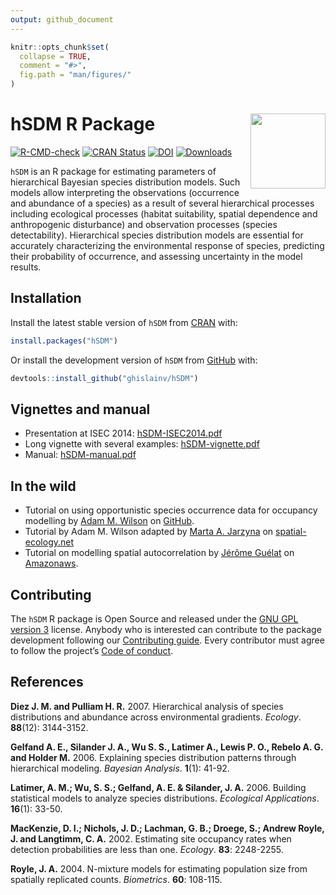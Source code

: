 ```yaml
---
output: github_document
---
```


<!-- README.md is generated from README.Rmd. Please edit that file -->

```r
knitr::opts_chunk$set(
  collapse = TRUE,
  comment = "#>",
  fig.path = "man/figures/"
)
```

# hSDM R Package <img src="man/figures/logo.png" align="right" alt="" width="120" />

[![R-CMD-check](https://github.com/ghislainv/hSDM/workflows/R-CMD-check/badge.svg)](https://github.com/ghislainv/hSDM/actions/workflows/check-standard.yaml)
[![CRAN Status](https://www.r-pkg.org/badges/version/hSDM)](https://cran.r-project.org/package=hSDM)
[![DOI](https://zenodo.org/badge/DOI/10.5281/zenodo.594920.svg)](https://doi.org/10.5281/zenodo.594920)
[![Downloads](https://cranlogs.r-pkg.org/badges/hSDM)](https://cran.r-project.org/package=hSDM)

`hSDM` is an R package for estimating parameters of hierarchical Bayesian species distribution models. Such models allow interpreting the observations (occurrence and abundance of a species) as a result of several hierarchical processes including ecological processes (habitat suitability, spatial dependence and anthropogenic disturbance) and observation processes (species detectability). Hierarchical species distribution models are essential for accurately characterizing the environmental response of species, predicting their probability of occurrence, and assessing uncertainty in the model results.

## Installation

Install the latest stable version of `hSDM` from [CRAN](https://cran.r-project.org/) with:

```r
install.packages("hSDM")
```

Or install the development version of `hSDM` from [GitHub](https://github.com/ghislainv/hSDM) with:

```r
devtools::install_github("ghislainv/hSDM")
```

## Vignettes and manual

- Presentation at ISEC 2014: [hSDM-ISEC2014.pdf](https://bioscenemada.cirad.fr/FileTransfer/hSDM-ISEC2014.pdf)
- Long vignette with several examples: [hSDM-vignette.pdf](https://bioscenemada.cirad.fr/FileTransfer/hSDM-vignette.pdf)
- Manual: [hSDM-manual.pdf](https://CRAN.R-project.org/package=hSDM/hSDM.pdf)

## In the wild

- Tutorial on using opportunistic species occurrence data for occupancy modelling by [Adam M. Wilson](https://github.com/adammwilson) on [GitHub](https://github.com/adammwilson/hSDM_Tutorial/blob/master/hSDM_Tutorial.md).
- Tutorial by Adam M. Wilson adapted by [Marta A. Jarzyna](https://www.majarzyna.com/) on [spatial-ecology.net](http://spatial-ecology.net/dokuwiki/doku.php?id=wiki:spdistr2)
- Tutorial on modelling spatial autocorrelation by [Jérôme Guélat](https://www.random-nature.net) on [Amazonaws](https://rstudio-pubs-static.s3.amazonaws.com/9687_cc323b60e5d542449563ff1142163f05.html).

## Contributing

The `hSDM` R package is Open Source and released under the [GNU GPL version 3](https://www.gnu.org/licenses/gpl-3.0.en.html) license. Anybody who is interested can contribute to the package development following our [Contributing guide](CONTRIBUTING.html). Every contributor must agree to follow the project's [Code of conduct](CODE_OF_CONDUCT.html).

## References

**Diez J. M. and Pulliam H. R.** 2007. Hierarchical analysis of species distributions and abundance across environmental gradients. _Ecology_. **88**(12): 3144-3152.

**Gelfand A. E., Silander J. A., Wu S. S., Latimer A., Lewis P. O., Rebelo A. G. and Holder M.** 2006. Explaining species distribution patterns through hierarchical modeling. _Bayesian Analysis_. **1**(1): 41-92.

**Latimer, A. M.; Wu, S. S.; Gelfand, A. E. & Silander, J. A.** 2006. Building statistical models to analyze species distributions. _Ecological Applications_. **16**(1): 33-50.

**MacKenzie, D. I.; Nichols, J. D.; Lachman, G. B.; Droege, S.; Andrew Royle, J. and Langtimm, C. A.** 2002. Estimating site occupancy rates when detection probabilities are less than one. _Ecology_. **83**: 2248-2255.

**Royle, J. A.** 2004. N-mixture models for estimating population size from spatially replicated counts. _Biometrics_. **60**: 108-115.
